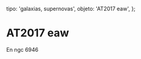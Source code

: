 
  tipo: 'galaxias, supernovas',
  objeto: 'AT2017 eaw',
};

# AT2017 eaw

En ngc 6946

<Imagen
  src="registro/at2017-eaw_20170602_2017eaw_20170702_i88.jpg"
  fecha="20170602"
/>